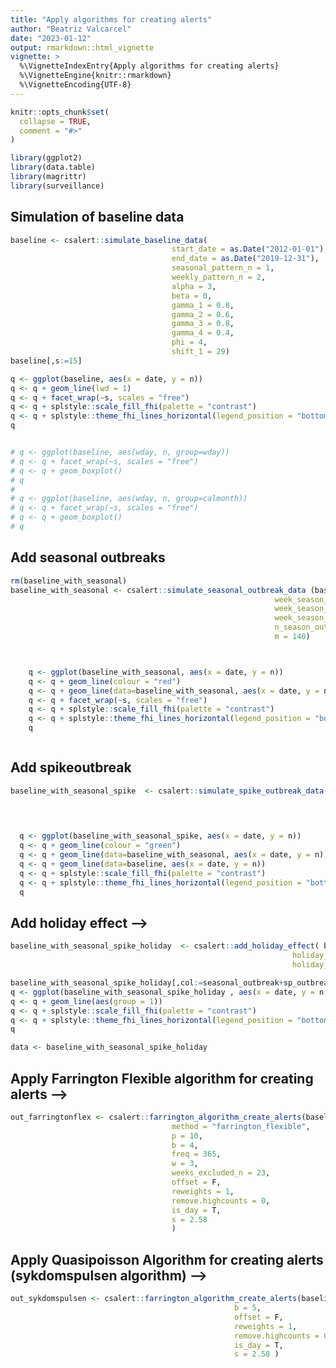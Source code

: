 ```yaml
---
title: "Apply algorithms for creating alerts"
author: "Beatriz Valcarcel"
date: "2023-01-12"
output: rmarkdown::html_vignette
vignette: >
  %\VignetteIndexEntry{Apply algorithms for creating alerts}
  %\VignetteEngine{knitr::rmarkdown}
  %\VignetteEncoding{UTF-8}
---
```


```r
knitr::opts_chunk$set(
  collapse = TRUE,
  comment = "#>"
)
```

```r
library(ggplot2)
library(data.table)
library(magrittr)
library(surveillance)

```

## Simulation of baseline data 

```r


baseline <- csalert::simulate_baseline_data(
                                    start_date = as.Date("2012-01-01"),
                                    end_date = as.Date("2019-12-31"),
                                    seasonal_pattern_n = 1,
                                    weekly_pattern_n = 2,
                                    alpha = 3, 
                                    beta = 0, 
                                    gamma_1 = 0.8, 
                                    gamma_2 = 0.6, 
                                    gamma_3 = 0.8, 
                                    gamma_4 = 0.4, 
                                    phi = 4, 
                                    shift_1 = 29)
baseline[,s:=15]

q <- ggplot(baseline, aes(x = date, y = n))
q <- q + geom_line(lwd = 1)
q <- q + facet_wrap(~s, scales = "free")
q <- q + splstyle::scale_fill_fhi(palette = "contrast")
q <- q + splstyle::theme_fhi_lines_horizontal(legend_position = "bottom")
q


# q <- ggplot(baseline, aes(wday, n, group=wday))
# q <- q + facet_wrap(~s, scales = "free")
# q <- q + geom_boxplot()
# q
# 
# q <- ggplot(baseline, aes(wday, n, group=calmonth))
# q <- q + facet_wrap(~s, scales = "free")
# q <- q + geom_boxplot()
# q

```

## Add seasonal outbreaks

```r
rm(baseline_with_seasonal)
baseline_with_seasonal <- csalert::simulate_seasonal_outbreak_data (baseline,
                                                           week_season_start = 40,
                                                           week_season_peak = 4,
                                                           week_season_end = 20,
                                                           n_season_outbreak = 1,
                                                           m = 140)



    q <- ggplot(baseline_with_seasonal, aes(x = date, y = n))
    q <- q + geom_line(colour = "red")
    q <- q + geom_line(data=baseline_with_seasonal, aes(x = date, y = n - seasonal_outbreak_n_rw ))
    q <- q + facet_wrap(~s, scales = "free")
    q <- q + splstyle::scale_fill_fhi(palette = "contrast")
    q <- q + splstyle::theme_fhi_lines_horizontal(legend_position = "bottom")
    q



```


## Add spikeoutbreak

```r

baseline_with_seasonal_spike  <- csalert::simulate_spike_outbreak_data(baseline_with_seasonal,
                                                                        n_sp_outbreak=1,
                                                                        m = 140)


  q <- ggplot(baseline_with_seasonal_spike, aes(x = date, y = n))
  q <- q + geom_line(colour = "green")
  q <- q + geom_line(data=baseline_with_seasonal, aes(x = date, y = n),colour = "red")
  q <- q + geom_line(data=baseline, aes(x = date, y = n))
  q <- q + splstyle::scale_fill_fhi(palette = "contrast")
  q <- q + splstyle::theme_fhi_lines_horizontal(legend_position = "bottom")
  q


```

## Add holiday effect  -->

```r


baseline_with_seasonal_spike_holiday  <- csalert::add_holiday_effect( baseline_with_seasonal_spike, 
                                                               holiday_data= fhidata::norway_dates_holidays,
                                                               holiday_effect=0.5) 

baseline_with_seasonal_spike_holiday[,col:=seasonal_outbreak+sp_outbreak]
q <- ggplot(baseline_with_seasonal_spike_holiday , aes(x = date, y = n,colour=as.factor(col))) 
q <- q + geom_line(aes(group = 1)) 
q <- q + splstyle::scale_fill_fhi(palette = "contrast") 
q <- q + splstyle::theme_fhi_lines_horizontal(legend_position = "bottom")
q 

data <- baseline_with_seasonal_spike_holiday

``` 

## Apply Farrington Flexible algorithm for creating alerts  -->

```r
out_farringtonflex <- csalert::farrington_algorithm_create_alerts(baseline_with_seasonal_spike_holiday,
                                    method = "farrington_flexible",
                                    p = 10,
                                    b = 4,
                                    freq = 365,
                                    w = 3,
                                    weeks_excluded_n = 23,
                                    offset = F,
                                    reweights = 1,
                                    remove.highcounts = 0,
                                    is_day = T,
                                    s = 2.58
                                    )

``` 



## Apply Quasipoisson Algorithm for creating alerts (sykdomspulsen algorithm)  -->

```r
out_sykdomspulsen <- csalert::farrington_algorithm_create_alerts(baseline_with_seasonal_spike_holiday,
                                                  b = 5,
                                                  offset = F,
                                                  reweights = 1,
                                                  remove.highcounts = 0,
                                                  is_day = T,
                                                  s = 2.58 )

``` 

